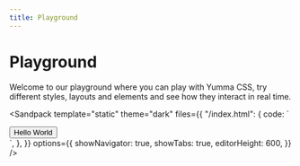 ```yaml
---
title: Playground
---
```



# Playground

Welcome to our playground where you can play with Yumma CSS, try different styles, layouts and elements and see how they interact in real time.

<Sandpack
  template="static"
  theme="dark"
  files={{
    "/index.html": {
      code: `<head>
  <meta charset="UTF-8">
  <meta name="viewport" content="width=device-width, initial-scale=1.0">
  <link href="https://cdn.jsdelivr.net/npm/yummacss/dist/yumma.css" rel="stylesheet" crossorigin="anonymous">
</head>
<body>
  <div class="ins h-1/1">
    <button class="btn-d-lead-2 t-white">
      Hello World
    </button>
  </div>
</body>`,
    },
  }}
  options={{
    showNavigator: true,
    showTabs: true,
    editorHeight: 600,
  }}
/>
